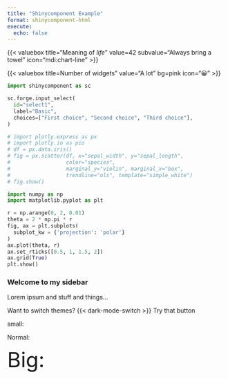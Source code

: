 ```yaml
---
title: "Shinycomponent Example"
format: shinycomponent-html
execute:
  echo: false
---
```



::: {.sc-grid nRows=2 nCols=2}

{{< valuebox
  title="Meaning of _life_"
  value=42
  subvalue="Always bring a towel"
  icon="mdi:chart-line"
>}}


{{< valuebox
    title=Number of widgets"
    value="A lot"
    bg=pink
    icon="😀"
>}}




```python
import shinycomponent as sc

sc.forge.input_select(
  id="select1",
  label="Basic",
  choices=["First choice", "Second choice", "Third choice"],
)
```


```python
# import plotly.express as px
# import plotly.io as pio
# df = px.data.iris()
# fig = px.scatter(df, x="sepal_width", y="sepal_length",
#                  color="species",
#                  marginal_y="violin", marginal_x="box",
#                  trendline="ols", template="simple_white")
# fig.show()
```


```python
import numpy as np
import matplotlib.pyplot as plt

r = np.arange(0, 2, 0.01)
theta = 2 * np.pi * r
fig, ax = plt.subplots(
  subplot_kw = {'projection': 'polar'}
)
ax.plot(theta, r)
ax.set_rticks([0.5, 1, 1.5, 2])
ax.grid(True)
plt.show()
```

:::

::: {.sc-sidebar}

### Welcome to my sidebar

Lorem ipsum and stuff and things...

Want to switch themes? {{< dark-mode-switch >}} Try that button

small: <forge-dark-mode-switch style="font-size: var(--font-size-s);"></forge-dark-mode-switch>

Normal: <forge-dark-mode-switch></forge-dark-mode-switch>

[Big: <forge-dark-mode-switch style="font-size: 3rem;"></forge-dark-mode-switch>]{style="font-size:3rem;"}


:::
